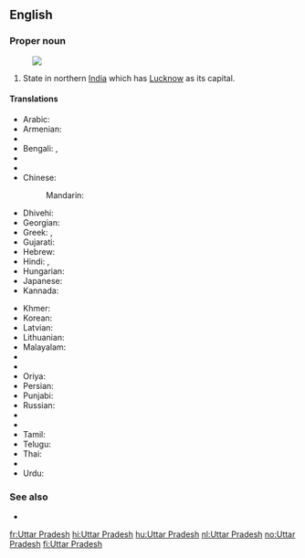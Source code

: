 ==English==
{{wikipedia}}

===Proper noun===
{{en-proper noun|head=[[Uttar]] [[Pradesh]]}}
[[Image:Uttar Pradesh in India (disputed hatched).svg|thumb|]]

# State in northern [[India]] which has [[Lucknow]] as its capital.

====Translations====
{{trans-top|state}}
* Arabic: {{t-|ar|أتر برديش|m|tr='uttar bradīš}}
* Armenian: {{t-|hy|Ուտտար Պրադեշ|tr=Uttar Pradeš}}
* {{trreq|as}}
* Bengali: {{t-|bn|উত্তরপ্রদেশ|sc=Beng}}, {{t-|bn|উত্তর প্রদেশ|sc=Beng}}
* {{trreq|bg}}
* {{trreq|hne}}
* Chinese:
*: Mandarin: {{t|cmn|北方邦|tr=Běifāng-bāng|sc=Hani}}
* Dhivehi: {{t|dv|އުއްތަރު ޕްރަދޭޝް|sc=Thaa}}
* Georgian: {{t-|ka|უტარ-პრადეში|sc=Geor}}
* Greek: {{t-|el|Ούταρ Πραντές|sc=Grek}}, {{t-|el|Ούτταρ Πραντές|sc=Grek}}
* Gujarati: {{t-|gu|ઉત્તર પ્રદેશ|sc=Gujr}}
* Hebrew: {{t-|he|אוטר פראדש}}
* Hindi: {{t+|hi|उत्तर प्रदेश|tr=uttar pradeś}}, {{qualifier|abbreviation}} {{t-|hi|उ॰ प्र॰|sc=Deva}}
* Hungarian: {{t-|hu|Uttar Prades}}
* Japanese: {{t-|ja|ウッタル・プラデーシュ|tr=Uttaru-Puradēshu}}
* Kannada: {{t-|kn|ಉತ್ತರ ಪ್ರದೇಶ|sc=Knda}}
{{trans-mid}}
* Khmer: {{t-|km|ឧត្តរប្រទេឝ|sc=Khmr|tr=uttara prɑtɛɛsh}}
* Korean: {{t-|ko|우타르프라데시|tr=Utareupeuradesi|sc=Hang}}
* Latvian: {{t|lv|Utarpradēša}}
* Lithuanian: {{t|lt|Utar Pradešas}}
* Malayalam: {{t-|ml|ഉത്തർ‌പ്രദേശ്|sc=Mlym}}
* {{trreq|mr}}
* {{trreq|lus}}
* Oriya: {{t-|or|ଉତ୍ତର ପ୍ରଦେଶ|sc=Orya}}
* Persian: {{t-|fa|اوتار پرادش}}
* Punjabi: {{t-|pa|ਉੱਤਰ ਪ੍ਰਦੇਸ਼|sc=Guru}}
* Russian: {{t-|ru|Уттар-Прадеш|m|tr=Uttár-Pradéš}}
* {{trreq|sat}}
* {{trreq|sip}}
* Tamil: {{t-|ta|உத்தரப் பிரதேசம்|sc=Taml}}
* Telugu: {{t+|te|ఉత్తర ప్రదేశ్|sc=Telu}}
* Thai: {{t-|th|รัฐอุตตรประเทศ}}
* {{trreq|uk}}
* Urdu: {{t-|ur|اتر پردیش|tr=uttar pradeś}}
{{trans-bottom}}

===See also===
* {{list|en|states of India}}

[[fr:Uttar Pradesh]]
[[hi:Uttar Pradesh]]
[[hu:Uttar Pradesh]]
[[nl:Uttar Pradesh]]
[[no:Uttar Pradesh]]
[[fi:Uttar Pradesh]]